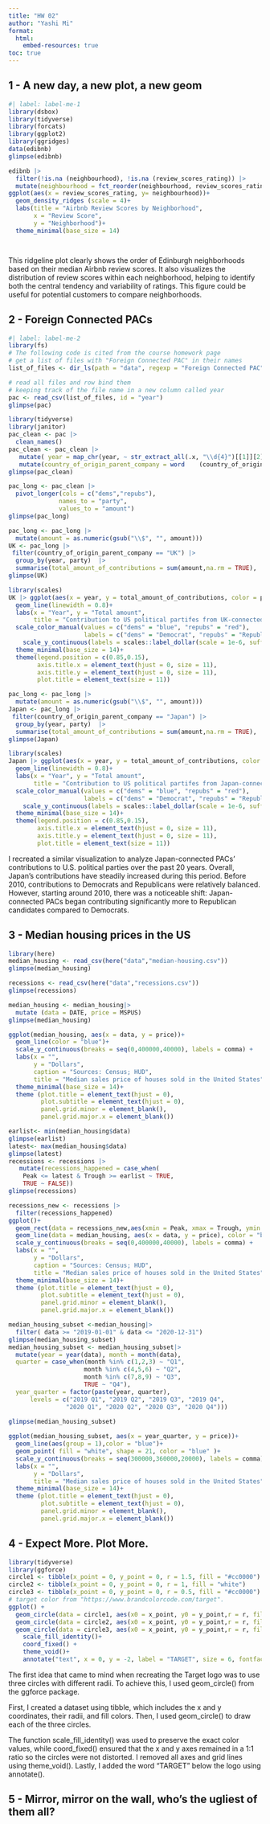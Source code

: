 ```yaml
---
title: "HW 02"
author: "Yashi Mi"
format: 
  html:
    embed-resources: true
toc: true
---
```


## 1 - A new day, a new plot, a new geom

```r
#| label: label-me-1
library(dsbox)
library(tidyverse)
library(forcats)
library(ggplot2)
library(ggridges)
data(edibnb)
glimpse(edibnb)
```

```r
edibnb |>
  filter(!is.na (neighbourhood), !is.na (review_scores_rating)) |>
  mutate(neighbourhood = fct_reorder(neighbourhood, review_scores_rating, .fun = median)) |>
ggplot(aes(x = review_scores_rating, y= neighbourhood))+
  geom_density_ridges (scale = 4)+
  labs(title = "Airbnb Review Scores by Neighborhood",
       x = "Review Score",
       y = "Neighborhood")+
  theme_minimal(base_size = 14)




```

::: callout-note
This ridgeline plot clearly shows the order of Edinburgh neighborhoods based on their median Airbnb review scores. It also visualizes the distribution of review scores within each neighborhood, helping to identify both the central tendency and variability of ratings. This figure could be useful for potential customers to compare neighborhoods.
:::

## 2 - Foreign Connected PACs

```r
#| label: label-me-2
library(fs)
# The following code is cited from the course homework page
# get a list of files with "Foreign Connected PAC" in their names
list_of_files <- dir_ls(path = "data", regexp = "Foreign Connected PAC")

# read all files and row bind them
# keeping track of the file name in a new column called year
pac <- read_csv(list_of_files, id = "year")
glimpse(pac)
```

```r
library(tidyverse)
library(janitor)
pac_clean <- pac |>
  clean_names()
pac_clean <- pac_clean |>
   mutate( year = map_chr(year, ~ str_extract_all(.x, "\\d{4}")[[1]][2]),year = as.integer(year))|>
   mutate(country_of_origin_parent_company = word    (country_of_origin_parent_company,1,sep = "/")) 
glimpse(pac_clean)
```

```r
pac_long <- pac_clean |>
  pivot_longer(cols = c("dems","repubs"),
              names_to = "party",
              values_to = "amount")
glimpse(pac_long)
```

```r
pac_long <- pac_long |>
  mutate(amount = as.numeric(gsub("\\$", "", amount)))
UK <- pac_long |>
 filter(country_of_origin_parent_company == "UK") |>
  group_by(year, party)  |>
  summarise(total_amount_of_contributions = sum(amount,na.rm = TRUE), .groups = "drop")
glimpse(UK)
```

```r
library(scales)
UK |> ggplot(aes(x = year, y = total_amount_of_contributions, color = party))+
  geom_line(linewidth = 0.8)+
  labs(x = "Year", y = "Total amount",
       title = "Contribution to US political partifes from UK-connected PACs", caption = "Source:OpenSecrets.org")+
  scale_color_manual(values = c("dems" = "blue", "repubs" = "red"),
                     labels = c("dems" = "Democrat", "repubs" = "Republican"))+
    scale_y_continuous(labels = scales::label_dollar(scale = 1e-6, suffix = "M"))+
  theme_minimal(base_size = 14)+
  theme(legend.position = c(0.85,0.15),
        axis.title.x = element_text(hjust = 0, size = 11),
        axis.title.y = element_text(hjust = 0, size = 11),
        plot.title = element_text(size = 11))
```

```r
pac_long <- pac_long |>
  mutate(amount = as.numeric(gsub("\\$", "", amount)))
Japan <- pac_long |>
 filter(country_of_origin_parent_company == "Japan") |>
  group_by(year, party)  |>
  summarise(total_amount_of_contributions = sum(amount,na.rm = TRUE), .groups = "drop")
glimpse(Japan)
```

```r
library(scales)
Japan |> ggplot(aes(x = year, y = total_amount_of_contributions, color = party))+
  geom_line(linewidth = 0.8)+
  labs(x = "Year", y = "Total amount",
       title = "Contribution to US political partifes from Japan-connected PACs", caption = "Source:OpenSecrets.org")+
  scale_color_manual(values = c("dems" = "blue", "repubs" = "red"),
                     labels = c("dems" = "Democrat", "repubs" = "Republican"))+
    scale_y_continuous(labels = scales::label_dollar(scale = 1e-6, suffix = "M"))+
  theme_minimal(base_size = 14)+
  theme(legend.position = c(0.85,0.15),
        axis.title.x = element_text(hjust = 0, size = 11),
        axis.title.y = element_text(hjust = 0, size = 11),
        plot.title = element_text(size = 11))
```

::: callout-note
I recreated a similar visualization to analyze Japan-connected PACs' contributions to U.S. political parties over the past 20 years. Overall, Japan’s contributions have steadily increased during this period. Before 2010, contributions to Democrats and Republicans were relatively balanced. However, starting around 2010, there was a noticeable shift: Japan-connected PACs began contributing significantly more to Republican candidates compared to Democrats.
:::

## 3 - Median housing prices in the US

```r
library(here)
median_housing <- read_csv(here("data","median-housing.csv"))
glimpse(median_housing)

recessions <- read_csv(here("data","recessions.csv"))
glimpse(recessions)
```

```r
median_housing <- median_housing|>
  mutate (data = DATE, price = MSPUS)
glimpse(median_housing)
```

```r
ggplot(median_housing, aes(x = data, y = price))+
  geom_line(color = "blue")+
  scale_y_continuous(breaks = seq(0,400000,40000), labels = comma) +
  labs(x = "",
       y = "Dollars",
       caption = "Sources: Census; HUD",
       title = "Median sales price of houses sold in the United States", subtitle = "Not seasonally ajusted")+
  theme_minimal(base_size = 14)+
  theme (plot.title = element_text(hjust = 0),
         plot.subtitle = element_text(hjust = 0),
         panel.grid.minor = element_blank(),
         panel.grid.major.x = element_blank())
```

```r
earlist<- min(median_housing$data)
glimpse(earlist)
latest<- max(median_housing$data)
glimpse(latest)
recessions <- recessions |>
   mutate(recessions_happened = case_when(
    Peak <= latest & Trough >= earlist ~ TRUE,
    TRUE ~ FALSE))
glimpse(recessions)
```

```r
recessions_new <- recessions |>
  filter(recessions_happened)
ggplot()+
  geom_rect(data = recessions_new,aes(xmin = Peak, xmax = Trough, ymin = -Inf, ymax = Inf), fill = "gray", alpha = 0.5)+
  geom_line(data = median_housing, aes(x = data, y = price), color = "blue")+
  scale_y_continuous(breaks = seq(0,400000,40000), labels = comma) +
  labs(x = "",
       y = "Dollars",
       caption = "Sources: Census; HUD",
       title = "Median sales price of houses sold in the United States", subtitle = "Not seasonally ajusted")+
  theme_minimal(base_size = 14)+
  theme (plot.title = element_text(hjust = 0),
         plot.subtitle = element_text(hjust = 0),
         panel.grid.minor = element_blank(),
         panel.grid.major.x = element_blank())
```

```r
median_housing_subset <-median_housing|>
  filter( data >= "2019-01-01" & data <= "2020-12-31")
glimpse(median_housing_subset)
median_housing_subset <- median_housing_subset|>
  mutate(year = year(data), month = month(data),
  quarter = case_when(month %in% c(1,2,3) ~ "Q1",
                     month %in% c(4,5,6) ~ "Q2",
                     month %in% c(7,8,9) ~ "Q3",
                     TRUE ~ "Q4"),
  year_quarter = factor(paste(year, quarter), 
      levels = c("2019 Q1", "2019 Q2", "2019 Q3", "2019 Q4",
                "2020 Q1", "2020 Q2", "2020 Q3", "2020 Q4")))
 
glimpse(median_housing_subset)
```

```r
ggplot(median_housing_subset, aes(x = year_quarter, y = price))+
  geom_line(aes(group = 1),color = "blue")+
  geom_point( fill = "white", shape = 21, color = "blue" )+
  scale_y_continuous(breaks = seq(300000,360000,20000), labels = comma) +
  labs(x = "",
       y = "Dollars",
       title = "Median sales price of houses sold in the United States", subtitle = "Not seasonally ajusted")+
  theme_minimal(base_size = 14)+
  theme (plot.title = element_text(hjust = 0),
         plot.subtitle = element_text(hjust = 0),
         panel.grid.minor = element_blank(),
         panel.grid.major.x = element_blank())
```

## 4 - Expect More. Plot More.

```r
library(tidyverse)
library(ggforce)
circle1 <- tibble(x_point = 0, y_point = 0, r = 1.5, fill = "#cc0000")
circle2 <- tibble(x_point = 0, y_point = 0, r = 1, fill = "white")
circle3 <- tibble(x_point = 0, y_point = 0, r = 0.5, fill = "#cc0000")
# target color from "https://www.brandcolorcode.com/target".
ggplot() +
  geom_circle(data = circle1, aes(x0 = x_point, y0 = y_point,r = r, fill = fill), color = NA)+
  geom_circle(data = circle2, aes(x0 = x_point, y0 = y_point,r = r, fill = fill), color = NA)+
  geom_circle(data = circle3, aes(x0 = x_point, y0 = y_point,r = r, fill = fill), color = NA)+
    scale_fill_identity()+
    coord_fixed() +
    theme_void()+
    annotate("text", x = 0, y = -2, label = "TARGET", size = 6, fontface = "bold", color = "#cc0000")

```

::: callout-note
The first idea that came to mind when recreating the Target logo was to use three circles with different radii. To achieve this, I used geom_circle() from the ggforce package.

First, I created a dataset using tibble, which includes the x and y coordinates, their radii, and fill colors. Then, I used geom_circle() to draw each of the three circles.

The function scale_fill_identity() was used to preserve the exact color values, while coord_fixed() ensured that the x and y axes remained in a 1:1 ratio so the circles were not distorted. I removed all axes and grid lines using theme_void(). Lastly, I added the word “TARGET” below the logo using annotate().
:::

## 5 - Mirror, mirror on the wall, who’s the ugliest of them all?
